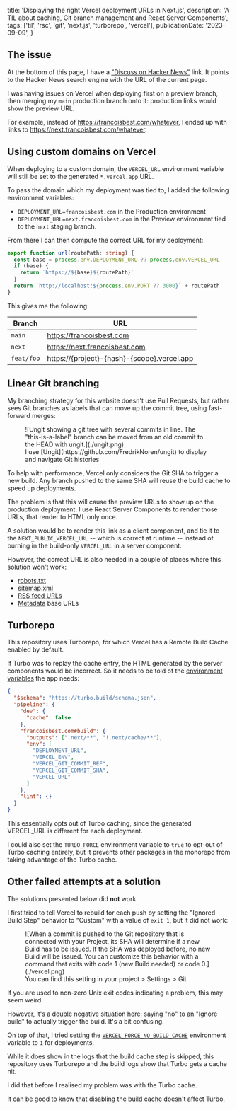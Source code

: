   title: 'Displaying the right Vercel deployment URLs in Next.js',
  description:
    'A TIL about caching, Git branch management and React Server Components',
  tags: ['til', 'rsc', 'git', 'next.js', 'turborepo', 'vercel'],
  publicationDate: '2023-09-09',
}


## The issue

At the bottom of this page, I have a <a href={hnDiscussionUrl(resolve(import.meta.url))}>"Discuss on Hacker News"</a>
link. It points to the Hacker News search engine with the URL of the current
page.

I was having issues on Vercel when deploying first on a preview branch, then
merging my `main` production branch onto it: production links would show the preview URL.

For example, instead of https://francoisbest.com/whatever, I ended up with links
to https://next.francoisbest.com/whatever.

## Using custom domains on Vercel

When deploying to a custom domain, the `VERCEL_URL` environment variable will
still be set to the generated `*.vercel.app` URL.

To pass the domain which my deployment was tied to, I added the following environment variables:

- `DEPLOYMENT_URL=francoisbest.com` in the Production environment
- `DEPLOYMENT_URL=next.francoisbest.com` in the Preview environment tied to the `next` staging branch.

From there I can then compute the correct URL for my deployment:

```ts
export function url(routePath: string) {
  const base = process.env.DEPLOYMENT_URL ?? process.env.VERCEL_URL
  if (base) {
    return `https://${base}${routePath}`
  }
  return `http://localhost:${process.env.PORT ?? 3000}` + routePath
}
```

This gives me the following:

| Branch     | URL                                               |
| ---------- | ------------------------------------------------- |
| `main`     | https://francoisbest.com                          |
| `next`     | https://next.francoisbest.com                     |
| `feat/foo` | https://\{project\}-\{hash\}-\{scope\}.vercel.app |

## Linear Git branching

My branching strategy for this website doesn't use Pull Requests, but rather
sees Git branches as labels that can move up the commit tree, using fast-forward merges:

<figure>
  ![Ungit showing a git tree with several commits in line. The "this-is-a-label"
  branch can be moved from an old commit to the HEAD with ungit.](./ungit.png)
  <figcaption className="text-center">
    I use [Ungit](https://github.com/FredrikNoren/ungit) to display and navigate
    Git histories
  </figcaption>
</figure>

To help with performance, Vercel only considers the Git SHA to trigger a new build.
Any branch pushed to the same SHA will reuse the build cache to speed up deployments.

The problem is that this will cause the preview URLs to show up on the production deployment.
I use React Server Components to render those URLs, that render to HTML only once.

A solution would be to render this link as a client component,
and tie it to the `NEXT_PUBLIC_VERCEL_URL` -- which is correct at runtime --
instead of burning in the build-only `VERCEL_URL` in a server component.

However, the correct URL is also needed in a couple of places where this solution won't work:

- [robots.txt](/robots.txt)
- [sitemap.xml](/sitemap.xml)
- [RSS feed URLs](/posts/feed/rss.xml)
- [Metadata](https://nextjs.org/docs/app/building-your-application/optimizing/metadata) base URLs

## Turborepo

This repository uses Turborepo, for which Vercel has a Remote Build Cache
enabled by default.

If Turbo was to replay the cache entry, the HTML generated by the server components
would be incorrect. So it needs to be told of the
[environment variables](https://turbo.build/repo/docs/core-concepts/caching/environment-variable-inputs)
the app needs:

```json {9-15} title="turbo.json"
{
  "$schema": "https://turbo.build/schema.json",
  "pipeline": {
    "dev": {
      "cache": false
    },
    "francoisbest.com#build": {
      "outputs": [".next/**", "!.next/cache/**"],
      "env": [
        "DEPLOYMENT_URL",
        "VERCEL_ENV",
        "VERCEL_GIT_COMMIT_REF",
        "VERCEL_GIT_COMMIT_SHA",
        "VERCEL_URL"
      ]
    },
    "lint": {}
  }
}
```

This essentially opts out of Turbo caching, since the generated VERCEL_URL is
different for each deployment.

I could also set the `TURBO_FORCE` environment variable to `true` to opt-out of
Turbo caching entirely, but it prevents other packages in the monorepo from
taking advantage of the Turbo cache.

## Other failed attempts at a solution

<Note status="warning">
  The solutions presented below did <strong>not</strong> work.
</Note>

I first tried to tell Vercel to rebuild for each push by setting the "Ignored Build Step"
behavior to "Custom" with a value of `exit 1`, but it did not work:

<figure>
  ![When a commit is pushed to the Git repository that is connected with your
  Project, its SHA will determine if a new Build has to be issued. If the SHA
  was deployed before, no new Build will be issued. You can customize this
  behavior with a command that exits with code 1 (new Build needed) or code
  0.](./vercel.png)
  <figcaption className="text-center">
    You can find this setting in your project > Settings > Git
  </figcaption>
</figure>

<Note>

If you are used to non-zero Unix exit codes indicating a problem, this may seem
weird.

However, it's a double negative situation here: saying "no" to an "Ignore build" to actually trigger the build.
It's a bit confusing.

</Note>

On top of that, I tried setting the [`VERCEL_FORCE_NO_BUILD_CACHE`](https://vercel.com/docs/deployments/troubleshoot-a-build#managing-build-cache)
environment variable to `1` for deployments.

While it does show in the logs that the build cache step is skipped, this repository uses Turborepo and the build logs show that Turbo gets a cache hit.

<Note status="info">
  I did that before I realised my problem was with the Turbo cache.

It can be good to know that disabling the build cache doesn't affect Turbo.

</Note>
